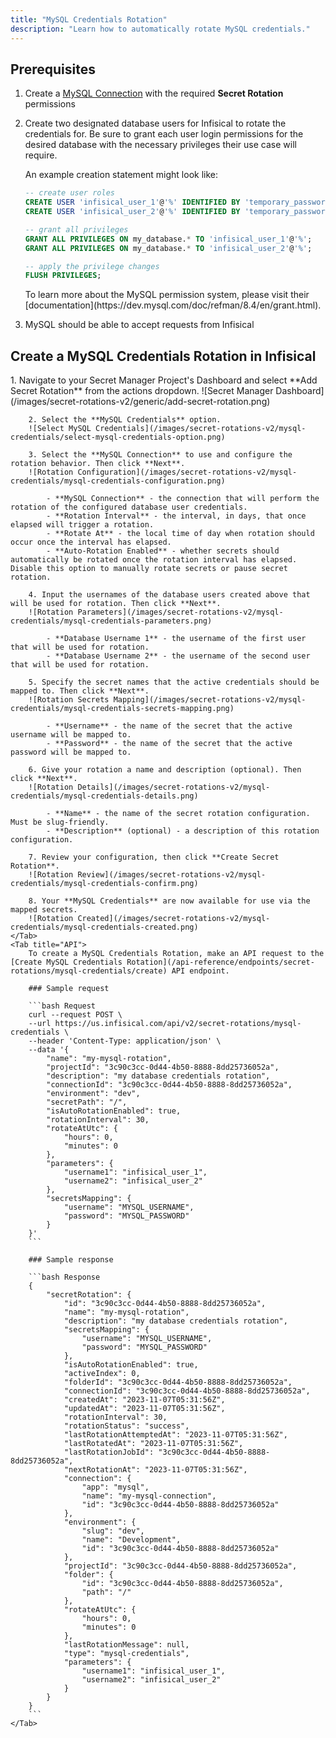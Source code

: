 ```yaml
---
title: "MySQL Credentials Rotation"
description: "Learn how to automatically rotate MySQL credentials."
---
```


## Prerequisites

1. Create a [MySQL Connection](/integrations/app-connections/mysql) with the required **Secret Rotation** permissions
2. Create two designated database users for Infisical to rotate the credentials for. Be sure to grant each user login permissions for the desired database with the necessary privileges their use case will require.

    An example creation statement might look like:
    ```SQL
    -- create user roles
    CREATE USER 'infisical_user_1'@'%' IDENTIFIED BY 'temporary_password';
    CREATE USER 'infisical_user_2'@'%' IDENTIFIED BY 'temporary_password';

    -- grant all privileges
    GRANT ALL PRIVILEGES ON my_database.* TO 'infisical_user_1'@'%';
    GRANT ALL PRIVILEGES ON my_database.* TO 'infisical_user_2'@'%';

    -- apply the privilege changes
    FLUSH PRIVILEGES;
    ```

    <Tip>
        To learn more about the MySQL permission system, please visit their [documentation](https://dev.mysql.com/doc/refman/8.4/en/grant.html).
    </Tip>
3. MySQL should be able to accept requests from Infisical

## Create a MySQL Credentials Rotation in Infisical

<Tabs>
    <Tab title="Infisical UI">
        1. Navigate to your Secret Manager Project's Dashboard and select **Add Secret Rotation** from the actions dropdown.
        ![Secret Manager Dashboard](/images/secret-rotations-v2/generic/add-secret-rotation.png)

        2. Select the **MySQL Credentials** option.
        ![Select MySQL Credentials](/images/secret-rotations-v2/mysql-credentials/select-mysql-credentials-option.png)

        3. Select the **MySQL Connection** to use and configure the rotation behavior. Then click **Next**.
        ![Rotation Configuration](/images/secret-rotations-v2/mysql-credentials/mysql-credentials-configuration.png)

            - **MySQL Connection** - the connection that will perform the rotation of the configured database user credentials.
            - **Rotation Interval** - the interval, in days, that once elapsed will trigger a rotation.
            - **Rotate At** - the local time of day when rotation should occur once the interval has elapsed.
            - **Auto-Rotation Enabled** - whether secrets should automatically be rotated once the rotation interval has elapsed. Disable this option to manually rotate secrets or pause secret rotation.

        4. Input the usernames of the database users created above that will be used for rotation. Then click **Next**.
        ![Rotation Parameters](/images/secret-rotations-v2/mysql-credentials/mysql-credentials-parameters.png)

            - **Database Username 1** - the username of the first user that will be used for rotation.
            - **Database Username 2** - the username of the second user that will be used for rotation.

        5. Specify the secret names that the active credentials should be mapped to. Then click **Next**.
        ![Rotation Secrets Mapping](/images/secret-rotations-v2/mysql-credentials/mysql-credentials-secrets-mapping.png)

            - **Username** - the name of the secret that the active username will be mapped to.
            - **Password** - the name of the secret that the active password will be mapped to.

        6. Give your rotation a name and description (optional). Then click **Next**.
        ![Rotation Details](/images/secret-rotations-v2/mysql-credentials/mysql-credentials-details.png)

            - **Name** - the name of the secret rotation configuration. Must be slug-friendly.
            - **Description** (optional) - a description of this rotation configuration.

        7. Review your configuration, then click **Create Secret Rotation**.
        ![Rotation Review](/images/secret-rotations-v2/mysql-credentials/mysql-credentials-confirm.png)

        8. Your **MySQL Credentials** are now available for use via the mapped secrets.
        ![Rotation Created](/images/secret-rotations-v2/mysql-credentials/mysql-credentials-created.png)
    </Tab>
    <Tab title="API">
        To create a MySQL Credentials Rotation, make an API request to the [Create MySQL Credentials Rotation](/api-reference/endpoints/secret-rotations/mysql-credentials/create) API endpoint.

        ### Sample request

        ```bash Request
        curl --request POST \
        --url https://us.infisical.com/api/v2/secret-rotations/mysql-credentials \
        --header 'Content-Type: application/json' \
        --data '{
            "name": "my-mysql-rotation",
            "projectId": "3c90c3cc-0d44-4b50-8888-8dd25736052a",
            "description": "my database credentials rotation",
            "connectionId": "3c90c3cc-0d44-4b50-8888-8dd25736052a",
            "environment": "dev",
            "secretPath": "/",
            "isAutoRotationEnabled": true,
            "rotationInterval": 30,
            "rotateAtUtc": {
                "hours": 0,
                "minutes": 0
            },
            "parameters": {
                "username1": "infisical_user_1",
                "username2": "infisical_user_2"
            },
            "secretsMapping": {
                "username": "MYSQL_USERNAME",
                "password": "MYSQL_PASSWORD"
            }
        }'
        ```

        ### Sample response

        ```bash Response
        {
            "secretRotation": {
                "id": "3c90c3cc-0d44-4b50-8888-8dd25736052a",
                "name": "my-mysql-rotation",
                "description": "my database credentials rotation",
                "secretsMapping": {
                    "username": "MYSQL_USERNAME",
                    "password": "MYSQL_PASSWORD"
                },
                "isAutoRotationEnabled": true,
                "activeIndex": 0,
                "folderId": "3c90c3cc-0d44-4b50-8888-8dd25736052a",
                "connectionId": "3c90c3cc-0d44-4b50-8888-8dd25736052a",
                "createdAt": "2023-11-07T05:31:56Z",
                "updatedAt": "2023-11-07T05:31:56Z",
                "rotationInterval": 30,
                "rotationStatus": "success",
                "lastRotationAttemptedAt": "2023-11-07T05:31:56Z",
                "lastRotatedAt": "2023-11-07T05:31:56Z",
                "lastRotationJobId": "3c90c3cc-0d44-4b50-8888-8dd25736052a",
                "nextRotationAt": "2023-11-07T05:31:56Z",
                "connection": {
                    "app": "mysql",
                    "name": "my-mysql-connection",
                    "id": "3c90c3cc-0d44-4b50-8888-8dd25736052a"
                },
                "environment": {
                    "slug": "dev",
                    "name": "Development",
                    "id": "3c90c3cc-0d44-4b50-8888-8dd25736052a"
                },
                "projectId": "3c90c3cc-0d44-4b50-8888-8dd25736052a",
                "folder": {
                    "id": "3c90c3cc-0d44-4b50-8888-8dd25736052a",
                    "path": "/"
                },
                "rotateAtUtc": {
                    "hours": 0,
                    "minutes": 0
                },
                "lastRotationMessage": null,
                "type": "mysql-credentials",
                "parameters": {
                    "username1": "infisical_user_1",
                    "username2": "infisical_user_2"
                }
            }
        }
        ```
    </Tab>
</Tabs>
